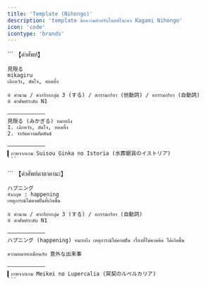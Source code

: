 ```yaml
---
title: 'Template (Nihongo)'
description: 'template ข้อความสำหรับโพสต์ในเพจ Kagami Nihongo'
icon: 'code'
icontype: 'brands'
---
```


<AccordionGroup>
  <Accordion title="คำศัพท์ภาษาญี่ปุ่น">
    ```
    【คำศัพท์】

    見限る
    mikagiru
    เลิกหวัง, ตัดใจ, ทอดทิ้ง

    ※ คำนาม / คำกริยากลุ่ม 3 (する) / สกรรมกริยา (他動詞) / อกรรมกริยา (自動詞)
    ※ คำศัพท์ระดับ N1

    ————————————
    見限る (みかぎる) หมายถึง
    1. เลิกหวัง, ตัดใจ, ทอดทิ้ง
    2. จำกัดความสัมพันธ์

    ————————————
    ▍ภาพจากเกม Suisou Ginka no Istoria (水葬銀貨のイストリア)
    ```
  </Accordion>

  <Accordion title="คำศัพท์คาตาคานะ">
    ```
    【คำศัพท์คาตาคานะ】

    ハプニング
    อังกฤษ : happening
    เหตุการณ์ไม่คาดฝันที่เกิดขึ้น

    ※ คำนาม / คำกริยากลุ่ม 3 (する) / อกรรมกริยา (自動詞)
    ※ คำศัพท์ระดับ N1

    ————————————
    ハプニング (happening) หมายถึง เหตุการณ์ไม่คาดฝัน เรื่องที่ไม่คาดคิด ได้เกิดขึ้น

    ความหมายเหมือนกับ 意外な出来事

    ————————————
    ▍ภาพจากเกม Meikei no Lupercalia (冥契のルペルカリア)
    ```
  </Accordion>

</AccordionGroup>